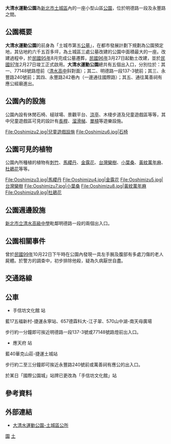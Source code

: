 {{Infobox park
| name = 大清水運動公園<br><small></small>
| image = Ooshimizu1.jpg
| type = [[公園|公園]] 
| location = {{TWN}}[[新北市|新北市]][[土城區|土城區]]
| area = 18,662 平方公尺
| status = 全年開放
| open = 
| owner =
| created  = 2008 年
| parking =
| publictransit = 
}}
'''大清水運動公園'''為[[新北市|新北市]][[土城區|土城區]]內的一座小型山區[[公園|公園]]，位於明德路一段及永豐路之間。

== 公園概要 ==
'''大清水運動公園'''的前身為「土城市第五[[公墓|公墓]]」，在都市發展計劃下規劃為公園預定地，其佔地約六千五百多坪，為土城區三處公墓改建的公園中面積最大的一座。改建過程中，於[[民國95年|民國95年]]8月完成公墓遷葬，[[民國96年|民國96年]]3月27日起動土改建，並於[[民國97年|民國97年]]2月27日竣工正式啟用。'''大清水運動公園'''總共有五個出入口，分別位於：其一、77148號路燈前（[[新北市立清水高級中學|清水高中]]斜對面）；其二、明德路一段137-3號前；其三、永豐路240號前；其四、永豐路242巷內（一邊通往國際路）；其五、通往萬善祠有應公經廟進出。

== 公園內的設施 ==
公園內設有休閒石椅、槌球場、景觀平台、[[涼亭|涼亭]]、木棧步道及兒童遊戲區等等，其中兒童遊戲區可見的設計有[[長桿|長桿]]、[[溜滑梯|溜滑梯]]、[[單槓|單槓]]等遊樂設施。
<gallery>
File:Ooshimizu2.jpg|兒童遊戲設施
File:Ooshimizu6.jpg|石椅
</gallery>

== 公園可見的植物 ==
公園內所種植的植物有[[刺竹|刺竹]]、[[馬纓丹|馬纓丹]]、[[金露花|金露花]]、[[台灣欒樹|台灣欒樹]]、[[小葉桑|小葉桑]]、[[黃紋萬年麻|黃紋萬年麻]]、[[杜鵑花|杜鵑花]]等等。
<gallery>
File:Ooshimizu3.jpg|馬纓丹
File:Ooshimizu4.jpg|金露花
File:Ooshimizu5.jpg|台灣欒樹
File:Ooshimizu7.jpg|小葉桑
File:Ooshimizu8.jpg|黃紋萬年麻
File:Ooshimizu9.jpg|杜鵑花
</gallery>

== 公園週邊設施 ==
[[新北市立清水高級中學|新北市立清水高級中學]]毗鄰明德路一段的兩個出入口。

== 公園相關事件 ==
曾於[[民國99年|民國99年]]10月22日下午時在公園內發現一具左手腕及腹部有多處刀傷的老人屍體。於警方的調查中，初步排除他殺，疑為久病厭世自盡。

== 交通路線 ==
== 公車 ==
*手信坊文化館 站 

藍17五福新村-捷運永寧站、657德霖科大-江子翠、570山中湖-南天母廣場

步行約一分鐘即可挨近明德路一段137-3號或77148號路燈前出入口。

*應天府 站 

藍40華克山莊-捷運土城站

步行約二至三分鐘即可挨近永豐路240號前或萬善祠有應公的出入口。

於某日「國際公園城」站牌已更改為「手信坊文化館」站

== 參考資料 ==
{{reflist}}

==外部連結==
*[https://www.tucheng.ntpc.gov.tw/content/?parent_id=10226 大清水運動公園-土城區公所]

[[Category:土城區|園]]
[[Category:新北市公園|土]]
{{Taiwanese building-stub}}